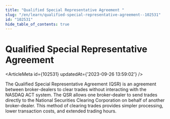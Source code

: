 ```yaml
---
title: "Qualified Special Representative Agreement "
slug: "/en/learn/qualified-special-representative-agreement--102531"
id: "102531"
hide_table_of_contents: true
---
```



# Qualified Special Representative Agreement 

<ArticleMeta id={102531} updatedAt={'2023-09-26 13:59:02'} />
<div className='border-solid border-b border-t-0 my-4 border-[var(--ifm-color-gray-300)]' />

The Qualified Special Representative Agreement (QSR) is an agreement between broker-dealers to clear trades without interacting with the NASDAQ ACT system. The QSR allows one broker-dealer to send trades directly to the National Securities Clearing Corporation on behalf of another broker-dealer. This method of clearing trades provides simpler processing, lower transaction costs, and extended trading hours.
